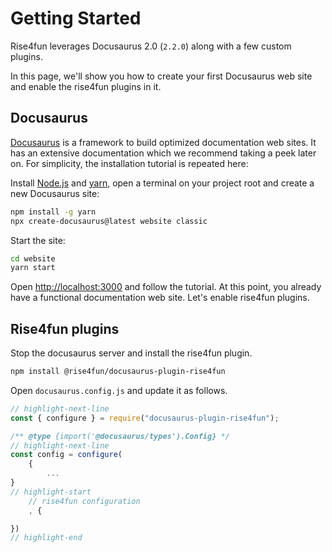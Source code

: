 # Getting Started

Rise4fun leverages Docusaurus 2.0 (`2.2.0`) along with a few custom plugins.

In this page, we'll show you how to create your first Docusaurus web site and
enable the rise4fun plugins in it.

## Docusaurus

[Docusaurus](https://docusaurus.io/) is a framework to build optimized documentation web sites.
It has an extensive documentation which we recommend taking a peek later on. For simplicity,
the installation tutorial is repeated here:

Install [Node.js](https://nodejs.org/en/download/) and [yarn](https://yarnpkg.com/), open a terminal on your project root
and create a new Docusaurus site:

```bash
npm install -g yarn
npx create-docusaurus@latest website classic
```

Start the site:

```bash
cd website
yarn start
```

Open [http://localhost:3000](http://localhost:3000) and follow the tutorial. At this point, you already have a functional documentation
web site. Let's enable rise4fun plugins.

## Rise4fun plugins

Stop the docusaurus server and install the rise4fun plugin.

```bash npm2yarn
npm install @rise4fun/docusaurus-plugin-rise4fun
```

Open `docusaurus.config.js` and update it as follows.

```js
// highlight-next-line
const { configure } = require("docusaurus-plugin-rise4fun");

/** @type {import('@docusaurus/types').Config} */
// highlight-next-line
const config = configure(
    {
        ...
}
// highlight-start
    // rise4fun configuration
    , {

})
// highlight-end
```